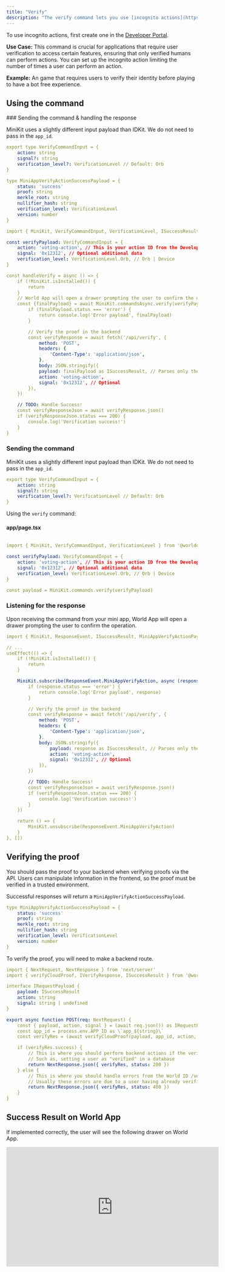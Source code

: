 ---
title: "Verify"
description: "The verify command lets you use [incognito actions](https://docs.world.org/world-id/id/cloud) inside of your mini app. Incognito actions are a primitive of World ID and allow you to gate functionality behind a unique human check."
---



To use incognito actions, first create one in the [Developer Portal](https://developer.worldcoin.org/).

**Use Case:** This command is crucial for applications that require user verification to access certain features, ensuring that only verified humans can perform actions. You can set up the incognito action limiting the number of times a user can perform an action.

**Example:** An game that requires users to verify their identity before playing to have a bot free experience.

## Using the command
<Tabs>
  <Tab title="Async handlers">
    ### Sending the command & handling the response

MiniKit uses a slightly different input payload than IDKit. We do not need to pass in the `app_id`.

```yaml
export type VerifyCommandInput = {
	action: string
	signal?: string
	verification_level?: VerificationLevel // Default: Orb
}
```

```yaml
type MiniAppVerifyActionSuccessPayload = {
	status: 'success'
	proof: string
	merkle_root: string
	nullifier_hash: string
	verification_level: VerificationLevel
	version: number
}
```


```yaml src/app/page.tsx expandable
import { MiniKit, VerifyCommandInput, VerificationLevel, ISuccessResult } from '@worldcoin/minikit-js'

const verifyPayload: VerifyCommandInput = {
	action: 'voting-action', // This is your action ID from the Developer Portal
	signal: '0x12312', // Optional additional data
	verification_level: VerificationLevel.Orb, // Orb | Device
}

const handleVerify = async () => {
	if (!MiniKit.isInstalled()) {
		return
	}
	// World App will open a drawer prompting the user to confirm the operation, promise is resolved once user confirms or cancels
	const {finalPayload} = await MiniKit.commandsAsync.verify(verifyPayload)
		if (finalPayload.status === 'error') {
			return console.log('Error payload', finalPayload)
		}

		// Verify the proof in the backend
		const verifyResponse = await fetch('/api/verify', {
			method: 'POST',
			headers: {
				'Content-Type': 'application/json',
			},
			body: JSON.stringify({
			payload: finalPayload as ISuccessResult, // Parses only the fields we need to verify
			action: 'voting-action',
			signal: '0x12312', // Optional
		}),
	})

	// TODO: Handle Success!
	const verifyResponseJson = await verifyResponse.json()
	if (verifyResponseJson.status === 200) {
		console.log('Verification success!')
	}
}
```
  </Tab>

  <Tab title="Event listeners">

### Sending the command

MiniKit uses a slightly different input payload than IDKit. We do not need to pass in the `app_id`.

```yaml
export type VerifyCommandInput = {
	action: string
	signal?: string
	verification_level?: VerificationLevel // Default: Orb
}
```

Using the `verify` command:
#### app/page.tsx

```yaml

import { MiniKit, VerifyCommandInput, VerificationLevel } from '@worldcoin/minikit-js'

const verifyPayload: VerifyCommandInput = {
	action: 'voting-action', // This is your action ID from the Developer Portal
	signal: '0x12312', // Optional additional data
	verification_level: VerificationLevel.Orb, // Orb | Device
}

const payload = MiniKit.commands.verify(verifyPayload)
```

### Listening for the response

Upon receiving the command from your mini app, World App will open a drawer prompting the user to confirm the operation.

```yaml src/app/page.tsx expandable
import { MiniKit, ResponseEvent, ISuccessResult, MiniAppVerifyActionPayload } from '@worldcoin/minikit-js'

// ...
useEffect(() => {
	if (!MiniKit.isInstalled()) {
		return
	}

	MiniKit.subscribe(ResponseEvent.MiniAppVerifyAction, async (response: MiniAppVerifyActionPayload) => {
		if (response.status === 'error') {
			return console.log('Error payload', response)
		}

		// Verify the proof in the backend
		const verifyResponse = await fetch('/api/verify', {
			method: 'POST',
			headers: {
				'Content-Type': 'application/json',
			},
			body: JSON.stringify({
				payload: response as ISuccessResult, // Parses only the fields we need to verify
				action: 'voting-action',
				signal: '0x12312', // Optional
			}),
		})

		// TODO: Handle Success!
		const verifyResponseJson = await verifyResponse.json()
		if (verifyResponseJson.status === 200) {
			console.log('Verification success!')
		}
	})

	return () => {
		MiniKit.unsubscribe(ResponseEvent.MiniAppVerifyAction)
	}
}, [])
```
  </Tab>

</Tabs>




## Verifying the proof

<Warning>
You should pass the proof to your backend when verifying proofs via the API. Users can manipulate information in the frontend, so the proof must be verified in a trusted environment.
</Warning>

Successful responses will return a `MiniAppVerifyActionSuccessPayload`.

```yaml
type MiniAppVerifyActionSuccessPayload = {
	status: 'success'
	proof: string
	merkle_root: string
	nullifier_hash: string
	verification_level: VerificationLevel
	version: number
}
```

To verify the proof, you will need to make a backend route.



```yaml src/app/api/verify.ts expandable
import { NextRequest, NextResponse } from 'next/server'
import { verifyCloudProof, IVerifyResponse, ISuccessResult } from '@worldcoin/minikit-js'

interface IRequestPayload {
	payload: ISuccessResult
	action: string
	signal: string | undefined
}

export async function POST(req: NextRequest) {
	const { payload, action, signal } = (await req.json()) as IRequestPayload
	const app_id = process.env.APP_ID as \`app_${string}\`
	const verifyRes = (await verifyCloudProof(payload, app_id, action, signal)) as IVerifyResponse // Wrapper on this

	if (verifyRes.success) {
		// This is where you should perform backend actions if the verification succeeds
		// Such as, setting a user as "verified" in a database
		return NextResponse.json({ verifyRes, status: 200 })
	} else {
		// This is where you should handle errors from the World ID /verify endpoint.
		// Usually these errors are due to a user having already verified.
		return NextResponse.json({ verifyRes, status: 400 })
	}
}
```

## Success Result on World App

If implemented correctly, the user will see the following drawer on World App.

<Frame>
<iframe
  width="560"
  height="315"
  src="https://docs.world.org/images/docs/mini-apps/commands/verify-command.mp4"
  title="YouTube video player"
  frameBorder="0"
	preload="auto"
  allow="accelerometer; autoplay; clipboard-write; encrypted-media; gyroscope; picture-in-picture"
  allowFullScreen
  style={{ width: '100%', borderRadius: '0.5rem' }}
></iframe>

</Frame>
